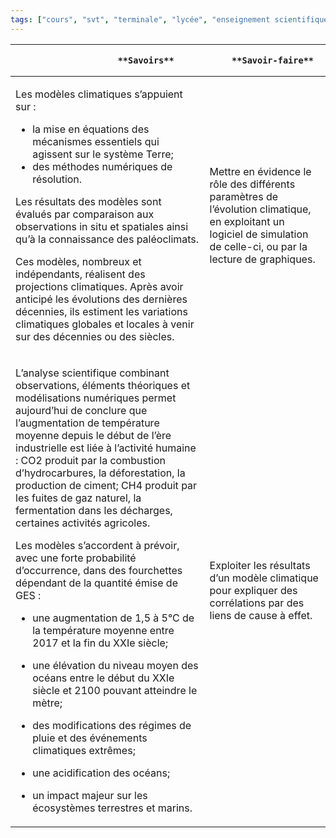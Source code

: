 ```yaml
---
tags: ["cours", "svt", "terminale", "lycée", "enseignement scientifique"]
---
```


::: programme

+---------------------------------------------------+--------------------------------+
|                    **Savoirs**                    |        **Savoir-faire**        |
+===================================================+================================+
| Les modèles climatiques s’appuient sur :          | Mettre en évidence le rôle des |
|                                                   | différents paramètres de       |
| - la mise en équations des mécanismes essentiels  | l’évolution climatique, en     |
| qui agissent sur le système Terre;                | exploitant un logiciel de      |
| - des méthodes numériques de résolution.          | simulation de celle-ci, ou par |
|                                                   | la lecture de graphiques.      |
| Les résultats des modèles sont évalués par        |                                |
| comparaison aux observations in situ et spatiales |                                |
| ainsi qu’à la connaissance des paléoclimats.      |                                |
|                                                   |                                |
| Ces modèles, nombreux et indépendants, réalisent  |                                |
| des projections climatiques. Après avoir anticipé |                                |
| les évolutions des dernières décennies, ils       |                                |
| estiment les variations climatiques globales et   |                                |
| locales à venir sur des décennies ou des siècles. |                                |
+---------------------------------------------------+--------------------------------+
| L’analyse scientifique combinant observations,    | Exploiter les résultats d’un   |
| éléments théoriques et modélisations numériques   | modèle climatique pour         |
| permet aujourd’hui de conclure que l’augmentation | expliquer des corrélations par |
| de température moyenne depuis le début de l’ère   | des liens de cause à effet.    |
| industrielle est liée à l’activité humaine : CO2  |                                |
| produit par la combustion d’hydrocarbures, la     |                                |
| déforestation, la production de ciment; CH4       |                                |
| produit par les fuites de gaz naturel, la         |                                |
| fermentation dans les décharges, certaines        |                                |
| activités agricoles.                              |                                |
|                                                   |                                |
| Les modèles s’accordent à prévoir, avec une forte |                                |
| probabilité d’occurrence, dans des fourchettes    |                                |
| dépendant de la quantité émise de GES :           |                                |
|                                                   |                                |
| - une augmentation de 1,5 à 5°C de la température |                                |
| moyenne entre 2017 et la fin du XXIe siècle;      |                                |
|                                                   |                                |
| - une élévation du niveau moyen des océans entre  |                                |
| le début du XXIe siècle et 2100 pouvant           |                                |
| atteindre le mètre;                               |                                |
| - des modifications des régimes de pluie et des   |                                |
| événements climatiques extrêmes;                  |                                |
| - une acidification des océans;                   |                                |
| - un impact majeur sur les écosystèmes terrestres |                                |
| et marins.                                        |                                |
+---------------------------------------------------+--------------------------------+

:::
